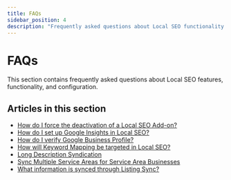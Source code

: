 ```yaml
---
title: FAQs
sidebar_position: 4
description: "Frequently asked questions about Local SEO functionality and features"
---
```


# FAQs

This section contains frequently asked questions about Local SEO features, functionality, and configuration.

## Articles in this section

- [How do I force the deactivation of a Local SEO Add-on?](/vendasta-products/local-seo/faqs/how-do-i-force-the-deactivation-of-a-local-seo-add-on)
- [How do I set up Google Insights in Local SEO?](/vendasta-products/local-seo/faqs/how-do-i-set-up-google-insights-in-local-seo)
- [How do I verify Google Business Profile?](/vendasta-products/local-seo/faqs/how-do-i-verify-google-business-profile)
- [How will Keyword Mapping be targeted in Local SEO?](/vendasta-products/local-seo/faqs/how-will-keyword-mapping-be-targeted-in-local-seo)
- [Long Description Syndication](/vendasta-products/local-seo/faqs/long-description-syndication)
- [Sync Multiple Service Areas for Service Area Businesses](/vendasta-products/local-seo/faqs/sync-multiple-service-areas-for-service-area-businesses)
- [What information is synced through Listing Sync?](/vendasta-products/local-seo/faqs/what-information-is-synced-through-listing-sync)